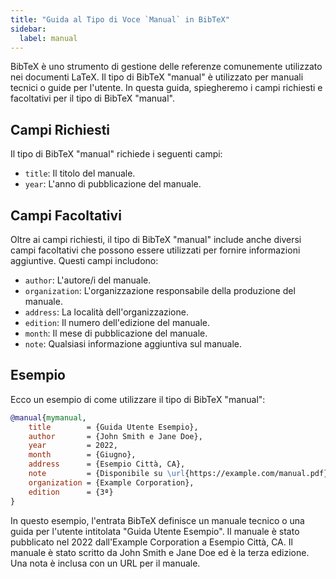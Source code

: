 ```yaml
---
title: "Guida al Tipo di Voce `Manual` in BibTeX"
sidebar:
  label: manual
---
```



BibTeX è uno strumento di gestione delle referenze comunemente utilizzato nei documenti LaTeX. Il tipo di BibTeX "manual" è utilizzato per manuali tecnici o guide per l'utente. In questa guida, spiegheremo i campi richiesti e facoltativi per il tipo di BibTeX "manual".

<CiteDrive/>

## Campi Richiesti

Il tipo di BibTeX "manual" richiede i seguenti campi:

-   `title`: Il titolo del manuale.
-   `year`: L'anno di pubblicazione del manuale.

## Campi Facoltativi

Oltre ai campi richiesti, il tipo di BibTeX "manual" include anche diversi campi facoltativi che possono essere utilizzati per fornire informazioni aggiuntive. Questi campi includono:

-   `author`: L'autore/i del manuale.
-   `organization`: L'organizzazione responsabile della produzione del manuale.
-   `address`: La località dell'organizzazione.
-   `edition`: Il numero dell'edizione del manuale.
-   `month`: Il mese di pubblicazione del manuale.
-   `note`: Qualsiasi informazione aggiuntiva sul manuale.

## Esempio

Ecco un esempio di come utilizzare il tipo di BibTeX "manual":

```bibtex
@manual{mymanual,
	title        = {Guida Utente Esempio},
	author       = {John Smith e Jane Doe},
	year         = 2022,
	month        = {Giugno},
	address      = {Esempio Città, CA},
	note         = {Disponibile su \url{https://example.com/manual.pdf}},
	organization = {Example Corporation},
	edition      = {3ª}
}
```

In questo esempio, l'entrata BibTeX definisce un manuale tecnico o una guida per l'utente intitolata "Guida Utente Esempio". Il manuale è stato pubblicato nel 2022 dall'Example Corporation a Esempio Città, CA. Il manuale è stato scritto da John Smith e Jane Doe ed è la terza edizione. Una nota è inclusa con un URL per il manuale.
